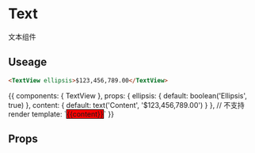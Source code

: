 

<Meta title='UI | Text' component={Text} />

# Text

文本组件

## Useage

``` html
<TextView ellipsis>$123,456,789.00</TextView>
```

<Preview>
  <Story 
    name='Text mdx' 
    height='100px'
    decorators={[withKnobs]}
  >{{
    components: { TextView },
    props: {
      ellipsis: {
        default: boolean('Ellipsis', true)
      },
      content: {
        default: text('Content', '$123,456,789.00')
      }
    },
    // 不支持 render
    template: `<TextView :ellipsis="ellipsis" style="background:red; width: 100px; border: 1px solid #000;">{{content}}</TextView>`
  }}</Story>
</Preview>

## Props

<Props of={TextView} />
